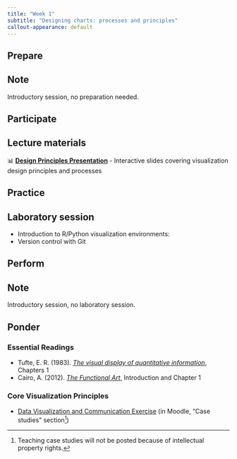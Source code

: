 ```yaml
---
title: "Week 1"
subtitle: "Designing charts: processes and principles"
callout-appearance: default
---
```


## Prepare

::: {.callout-note}
## Note

Introductory session, no preparation needed.

:::

## Participate

::: {.callout-note}
## Lecture materials

📊 **[Design Principles Presentation](design-principles-presentation.html)** - Interactive slides covering visualization design principles and processes

:::

## Practice

::: {.callout-note}
## Laboratory session

- Introduction to R/Python visualization environments:
- Version control with Git

:::

## Perform

::: {.callout-note}
## Note

Introductory session, no laboratory session.

:::

## Ponder

### Essential Readings

- Tufte, E. R. (1983). [*The visual display of quantitative information*](https://kyl.neocities.org/books/%5BTEC%20TUF%5D%20the%20visual%20display%20of%20quantitative%20information.pdf), Chapters 1
- Cairo, A. (2012). [*The Functional Art*](https://paul.zhdk.ch/pluginfile.php/93337/mod_resource/content/1/The%20Functional%20Art%20-%20An%20Introduction%20to%20Information%20Graphics%20and%20Visualization%20by%20Alberto%20Cairo%20%28z-lib.org%29.pdf), Introduction and Chapter 1

### Core Visualization Principles

- [Data Visualization and Communication Exercise](dviz_communication_exc.qmd) (in Moodle, "Case studies" section[^1])

[^1]: Teaching case studies will not be posted because of intellectual property rights.
